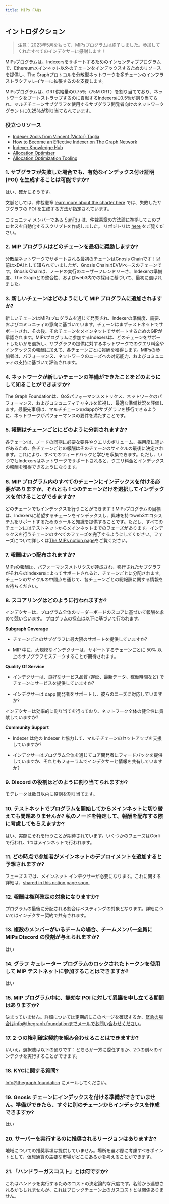 ```yaml
---
title: MIPs FAQs
---
```


## イントロダクション

> 注意：2023年5月をもって、MIPsプログラムは終了しました。参加してくれたすべてのインデクサーに感謝します！

MIPsプログラムは、Indexersをサポートするためのインセンティブプログラムで、Ethereumメインネット以外のチェーンをインデックスするためのリソースを提供し、The Graphプロトコルを分散型ネットワークを多チェーンのインフラストラクチャレイヤーに拡張するのを支援します。

MIPsプログラムは、GRT供給量の0.75％（75M GRT）を割り当てており、ネットワークをブートストラップするのに貢献するIndexersに0.5％が割り当てられ、マルチチェーンサブグラフを使用するサブグラフ開発者向けのネットワークグラントに0.25％が割り当てられています。

### 役立つリソース

- [Indexer 2ools from Vincent (Victor) Taglia](https://indexer-2ools.vincenttaglia.com/#/)
- [How to Become an Effective Indexer on The Graph Network](https://thegraph.com/blog/how-to-become-indexer/)
- [Indexer Knowledge Hub](https://thegraph.academy/indexers/)
- [Allocation Optimiser](https://github.com/graphprotocol/allocationopt.jl)
- [Allocation Optimization Tooling](https://github.com/anyblockanalytics/thegraph-allocation-optimization/)

### 1. サブグラフが失敗した場合でも、有効なインデックス付け証明 (POI) を生成することは可能ですか?

はい、確かにそうです。

文脈としては、仲裁憲章 [learn more about the charter here](https://hackmd.io/@4Ln8SAS4RX-505bIHZTeRw/BJcHzpHDu#Abstract) では、失敗したサブグラフの POI を生成する方法が指定されています。

コミュニティ メンバーである [SunTzu](https://github.com/suntzu93) は、仲裁憲章の方法論に準拠してこのプロセスを自動化するスクリプトを作成しました。 リポジトリは [here](https://github.com/suntzu93/get_valid_poi_subgraph) をご覧ください。

### 2. MIP プログラムはどのチェーンを最初に奨励しますか?

分散型ネットワークでサポートされる最初のチェーンはGnosis Chainです！以前はxDAIとして知られていましたが、Gnosis ChainはEVMベースのチェーンです。Gnosis Chainは、ノードの実行のユーザーフレンドリーさ、Indexerの準備度、The Graphとの整合性、およびweb3内での採用に基づいて、最初に選ばれました。

### 3. 新しいチェーンはどのようにして MIP プログラムに追加されますか?

新しいチェーンはMIPsプログラムを通じて発表され、Indexerの準備度、需要、およびコミュニティの意向に基づいています。チェーンはまずテストネットでサポートされ、その後、そのチェーンをメインネットでサポートするためのGIPが承認されます。MIPsプログラムに参加するIndexersは、どのチェーンをサポートしたいかを選択し、サブグラフの提供に対するネットワークでのクエリ料金やインデックスの報酬に加えて、各チェーンごとに報酬を獲得します。MIPsの参加者は、パフォーマンス、ネットワークのニーズへの対応能力、およびコミュニティの支持に基づいて評価されます。

### 4. ネットワークが新しいチェーンの準備ができたことをどのようにして知ることができますか?

The Graph Foundationは、QoSパフォーマンスメトリクス、ネットワークのパフォーマンス、およびコミュニティチャネルを監視し、最適な準備状況を評価します。最優先事項は、マルチチェーンのdappがサブグラフを移行できるように、ネットワークがパフォーマンスの要件を満たすことです。

### 5. 報酬はチェーンごとにどのように分割されますか?

各チェーンは、ノードの同期に必要な要件やクエリのボリューム、採用度に違いがあるため、各チェーンごとの報酬はそのチェーンのサイクルの最後に決定されます。これにより、すべてのフィードバックと学びを収集できます。ただし、いつでもIndexersはネットワークでサポートされると、クエリ料金とインデックスの報酬を獲得できるようになります。

### 6. MIP プログラム内のすべてのチェーンにインデックスを付ける必要がありますか、それとも 1 つのチェーンだけを選択してインデックスを付けることができますか?

どのチェーンでもインデックスを行うことができます！MIPsプログラムの目標は、Indexersに希望するチェーンをインデックスし、興味を持つweb3エコシステムをサポートするためのツールと知識を提供することです。ただし、すべてのチェーンにはテストネットからメインネットまでのフェーズがあります。インデックスを行うチェーンのすべてのフェーズを完了するようにしてください。フェーズについて詳しくは[The MIPs notion page](https://thegraphfoundation.notion.site/MIPs-Home-911e1187f1d94d12b247317265f81059)をご覧ください。

### 7. 報酬はいつ配布されますか?

MIPsの報酬は、パフォーマンスメトリクスが達成され、移行されたサブグラフがそれらのIndexersによってサポートされると、チェーンごとに分配されます。チェーンのサイクルの中間点を通じて、各チェーンごとの総報酬に関する情報をお待ちください。

### 8. スコアリングはどのように行われますか?

インデクサーは、プログラム全体のリーダーボードのスコアに基づいて報酬を求めて競い合います。 プログラムの採点は以下に基づいて行われます。

**Subgraph Coverage**

- チェーンごとのサブグラフに最大限のサポートを提供していますか?

- MIP 中に、大規模なインデクサーは、サポートするチェーンごとに 50% 以上のサブグラフをステークすることが期待されます。

**Quality Of Service**

- インデクサーは、良好なサービス品質 (遅延、最新データ、稼働時間など) でチェーンにサービスを提供していますか?

- インデクサーは dapp 開発者をサポートし、彼らのニーズに対応していますか?

インデクサーは効率的に割り当てを行っており、ネットワーク全体の健全性に貢献していますか?

**Community Support**

- Indexer は他の Indexer と協力して、マルチチェーンのセットアップを支援していますか?

- インデクサーはプログラム全体を通じてコア開発者にフィードバックを提供していますか、それともフォーラムでインデクサーと情報を共有していますか?

### 9. Discord の役割はどのように割り当てられますか?

モデレータは数日以内に役割を割り当てます。

### 10. テストネットでプログラムを開始してからメインネットに切り替えても問題ありませんか? 私のノードを特定して、報酬を配布する際に考慮してもらえますか?

はい、実際にそれを行うことが期待されています。いくつかのフェーズはGörliで行われ、1つはメインネットで行われます。

### 11. どの時点で参加者がメインネットのデプロイメントを追加すると予想されますか?

フェーズ 3 では、メインネット インデクサーが必要になります。これに関する詳細は、[shared in this notion page soon.](https://thegraphfoundation.notion.site/MIPs-Home-911e1187f1d94d12b247317265f81059)

### 12. 報酬は権利確定の対象になりますか?

プログラムの最後に分配される割合はベスティングの対象となります。詳細についてはインデクサー契約で共有されます。

### 13. 複数のメンバーがいるチームの場合、チームメンバー全員に MIPs Discord の役割が与えられますか?

はい

### 14. グラフ キュレーター プログラムのロックされたトークンを使用して MIP テストネットに参加することはできますか?

はい

### 15. MIP プログラム中に、無効な POI に対して異議を申し立てる期間はありますか?

決まっていません。詳細については定期的にこのページを確認するか、緊急の場合はinfo@thegraph.foundationまでメールでお問い合わせください。

### 17. 2 つの権利確定契約を組み合わせることはできますか?

いいえ。選択肢は以下の通りです：どちらか一方に委任するか、2つの別々のインデクサを実行することができます。

### 18. KYCに関する質問?

Info@thegraph.foundation にメールしてください。

### 19. Gnosis チェーンにインデックスを付ける準備ができていません。準備ができたら、すぐに別のチェーンからインデックスを作成できますか?

はい

### 20. サーバーを実行するのに推奨されるリージョンはありますか?

地域についての推奨事項は提供していません。場所を選ぶ際に考慮すべきポイントとして、仮想通貨の主要な市場がどこにあるかを考えることができます。

### 21.「ハンドラーガスコスト」とは何ですか?

これはハンドラを実行するためのコストの決定論的な尺度です。名前から連想されるかもしれませんが、これはブロックチェーン上のガスコストとは関係ありません。
